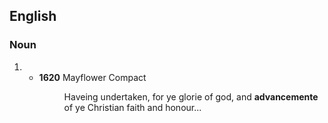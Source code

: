 ==English==

===Noun===
{{en-noun}}

# {{archaic spelling of|advancement|lang=en}}
#* '''1620''' Mayflower Compact
#*: Haveing undertaken, for ye glorie of god, and '''advancemente''' of ye Christian faith and honour...